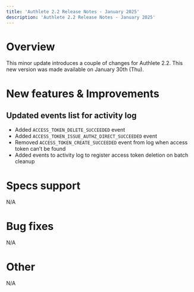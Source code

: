 ```yaml
---
title: 'Authlete 2.2 Release Notes - January 2025'
description: 'Authlete 2.2 Release Notes - January 2025'
---
```


# Overview

This minor update introduces a couple of changes for Authlete 2.2.
This new version was made available on January 30th (Thu).

# New features & Improvements

## Updated events list for activity log

- Added `ACCESS_TOKEN_DELETE_SUCCEEDED` event
- Added `ACCESS_TOKEN_ISSUE_AUTHZ_DIRECT_SUCCEEDED` event
- Removed `ACCESS_TOKEN_CREATE_SUCCEEDED` event from log when access token can’t be found
- Added events to activity log to register access token deletion on batch cleanup

# Specs support

N/A

# Bug fixes

N/A

# Other

N/A
